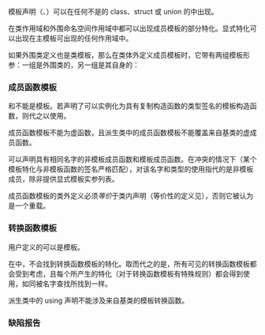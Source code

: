 {{title|成员模板}}
{{cpp/language/templates/navbar}}

模板声明（{{rlp|class_template|类}}、{{rlp|function_template|函数}}{{rev inl|since=c++14|及{{rlp|variable template|变量}}}}）可以在任何不是{{rlpsd|class#局部类}}的 class、struct 或 union 的{{rlp|class|成员说明}}中出现。

{{example
|code=
#include &lt;algorithm&gt;
#include &lt;iostream&gt;
#include &lt;string&gt;
#include &lt;vector&gt;

struct Printer
{
    // 泛型函子
    std::ostream&amp; os;
    Printer(std::ostream&amp; os) : os(os) {}
    template&lt;typename T&gt;
    void operator()(const T&amp; obj) { os &lt;&lt; obj &lt;&lt; ' '; } // 成员模板
};

int main()
{
    std::vector&lt;int&gt; v{1,2,3};
    std::for_each(v.begin(), v.end(), Printer(std::cout));
    std::string s{"abc"};
    std::ranges::for_each(s, Printer(std::cout));
}
|output=
1 2 3 a b c 
}}

在类作用域和外围命名空间作用域中都可以出现成员模板的部分特化。显式特化可以出现在主模板可出现的任何作用域中{{mark unreviewed dr|CWG|727}}。
{{source|1=
struct A
{
    template&lt;class T&gt; struct B;         // 主成员模板
    template&lt;class T&gt; struct B&lt;T*&gt; { }; // OK：部分特化
//  template&lt;&gt; struct B&lt;int*&gt; { };      // 经由 CWG 727 OK：全特化
};
template&lt;&gt; struct A::B&lt;int*&gt; { };       // OK
template&lt;class T&gt; struct A::B&lt;T&amp;&gt; { };  // OK
}}

如果外围类定义也是类模板，那么在类体外定义成员模板时，它带有两组模板形参：一组是外围类的，另一组是其自身的：
{{source|1=
template&lt;typename T1&gt;
struct string
{
    // 成员模板函数
    template&lt;typename T2&gt;
    int compare(const T2&amp;);
    // 构造函数也可以是模板
    template&lt;typename T2&gt;
    string(const std::basic_string&lt;T2&gt;&amp; s) { /*...*/ }
};
// string&lt;T1&gt;::compare&lt;T2&gt; 的类外定义 
template&lt;typename T1&gt; // 对于外围类模板
template&lt;typename T2&gt; // 对于成员模板
int string&lt;T1&gt;::compare(const T2&amp; s) { /* ... */ }
}}

===成员函数模板===
{{rlp|destructor|析构函数}}和{{rlp|copy constructor|复制构造函数}}不能是模板。若声明了可以实例化为具有复制构造函数的类型签名的模板构造函数，则代之以使用{{rlpsd|copy constructor#隐式声明的复制构造函数}}。

成员函数模板不能为虚函数，且派生类中的成员函数模板不能覆盖来自基类的虚成员函数。
{{source|1=
class Base
{
    virtual void f(int);
};

struct Derived : Base
{
    // 此成员模板不覆盖 Base::f
    template &lt;class T&gt; void f(T);

    // 非模板成员覆盖函数可以调用该模板：
    void f(int i) override
    {
         f&lt;&gt;(i);
    }
};
}}

可以声明具有相同名字的非模板成员函数和模板成员函数。在冲突的情况下（某个模板特化与非模板函数的签名严格匹配），对该名字和类型的使用指代的是非模板成员，除非提供显式模板实参列表。

{{source|1=
template&lt;typename T&gt;
struct A
{
    void f(int); // 非模板成员
    
    template&lt;typename T2&gt;
    void f(T2); // 成员模板
};

// 模板成员定义
template&lt;typename T&gt;
template&lt;typename T2&gt;
void A&lt;T&gt;::f(T2)
{
    // 一些代码
}

int main()
{
    A&lt;char&gt; ac;
    ac.f('c'); // 调用模板函数 A&lt;char&gt;::f&lt;char&gt;(int)
    ac.f(1);   // 调用非模板函数 A&lt;char&gt;::f(int)
    ac.f&lt;&gt;(1); // 调用模板函数 A&lt;char&gt;::f&lt;int&gt;(int)
}
}}


成员函数模板的类外定义必须''等价''于类内声明（等价性的定义见{{rlpsd|function_template#函数模板重载}}），否则它被认为是一个重载。

{{source|1=
struct X
{
    template&lt;class T&gt; T good(T n);
    template&lt;class T&gt; T bad(T n);
};

template&lt;class T&gt; struct identity { using type = T; };

// OK：等价声明
template&lt;class V&gt;
V X::good(V n) { return n; }

// 错误：不与 X 内的任何声明等价
template&lt;class T&gt;
T X::bad(typename identity&lt;T&gt;::type n) { return n; }
}}

===转换函数模板===
用户定义的{{rlp|cast operator|转换函数}}可以是模板。

{{source|1=
struct A
{
    template&lt;typename T&gt;
    operator T*(); // 转换到指向任何类型的指针
};

// 类外定义
template&lt;typename T&gt;
A::operator T*() { return nullptr; }

// 对 char* 的显式特化
template&lt;&gt;
A::operator char*() { return nullptr; }

// 显式实例化
template A::operator void*();

int main()
{
    A a;
    int* ip = a.operator int*(); // 显式调用 A::operator int*()
}
}}

在{{rlp|overload_resolution|重载决议}}中，{{rlp|lookup|名字查找}}不会找到转换函数模板的特化。取而代之的是，所有可见的转换函数模板都会受到考虑，且每个{{rlp|template argument deduction|模板实参推导}}所产生的特化（对于转换函数模板有特殊规则）都会得到使用，如同被名字查找所找到一样。

派生类中的 using 声明不能涉及来自基类的模板转换函数。

{{rrev|since=c++14|{{mark unreviewed dr|CWG|1878}}
用户定义转换函数模板不能有推导的返回类型：
{{source|1=
struct S
{
    operator auto() const { return 10; } // OK
    template&lt;class T&gt; operator auto() const { return 42; } // 错误
}; 
}}
}}

{{rrev|since=c++14|
===成员变量模板===
变量模板可以在类作用域内声明，此时它声明静态数据成员模板。细节见{{rlp|variable template|变量模板}}。
}}

===缺陷报告===
{{dr list begin}}
{{dr list item|wg=cwg|dr=1878|std=C++14|before=技术性允许 operator auto|after=禁止 operator auto}}
{{dr list end}}

{{langlinks|en|es|ja|ru}}